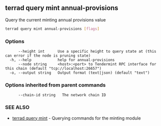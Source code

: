 ## terrad query mint annual-provisions

Query the current minting annual provisions value

```sh Terrad
terrad query mint annual-provisions [flags]
```

### Options

```
      --height int      Use a specific height to query state at (this can error if the node is pruning state)
  -h, --help            help for annual-provisions
      --node string     <host>:<port> to Tendermint RPC interface for this chain (default "tcp://localhost:26657")
  -o, --output string   Output format (text|json) (default "text")
```

### Options inherited from parent commands

```
      --chain-id string   The network chain ID
```

### SEE ALSO

* [terrad query mint](terrad_query_mint.md)	 - Querying commands for the minting module


